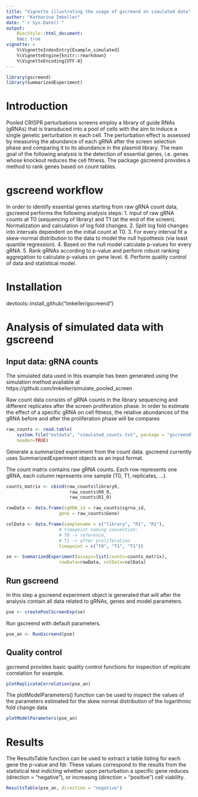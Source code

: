 ```yaml
---
title: "Vignette illustrating the usage of gscreend on simulated data"
author: "Katharina Imkeller"
date: "`r Sys.Date()`"
output:
    BiocStyle::html_document:
    toc: true
vignette: >
    %\VignetteIndexEntry{Example_simulated}
    %\VignetteEngine{knitr::rmarkdown}
    %\VignetteEncoding{UTF-8}
---
```


```r
library(gscreend)
library(SummarizedExperiment)
```

# Introduction

Pooled CRISPR perturbations screens employ a library of guide RNAs (gRNAs) that 
is transduced into a pool of cells with the aim to induce a single genetic 
perturbation in each cell. The perturbation effect is assessed by 
measuring the abundance of each gRNA after the screen selection 
phase and comparing it to its abundance in the plasmid library. 
The main goal of the following analysis is the detection of 
essential genes, i.e. genes whose knockout reduces the cell fitness. 
The package gscreend provides a method to rank genes based on count tables.

# gscreend workflow

In order to identify essential genes starting from raw gRNA count data,
gscreend performs the following analysis steps:
1. Input of raw gRNA counts at T0 (sequencing of library) 
and T1 (at the end of the screen). Normalization and 
calculation of log fold changes.
2. Split log fold changes into intervals dependent on the 
initial count at T0.
3. For every interval fit a skew-normal distribution to the 
data to model the null hypothesis (via least quantile regression).
4. Based on the null model calculate p-values for every gRNA.
5. Rank gRNAs according to p-value and perform robust ranking 
aggregation to calculate p-values on gene level.
6. Perform quality control of data and statistical model.

# Installation

devtools::install_github("imkeller/gscreend")

# Analysis of simulated data with gscreend

## Input data: gRNA counts

The simulated data used in this example has been generated 
using the simulation method available at 
https://github.com/imkeller/simulate_pooled_screen

Raw count data consists of gRNA counts in the library sequencing 
and different replicates after the screen proliferation phase.
In order to estimate the effect of a specific gRNA
on cell fitness, the relative abundances of the gRNA
before and after the proliferation phase will be compares

```r
raw_counts <- read.table(
    system.file("extdata", "simulated_counts.txt", package = "gscreend"),
    header=TRUE)
```

Generate a summarized experiment from the count data.
gscreend currently uses SummarizedExperiment objects as
an input format.

The count matrix contains raw gRNA counts.
Each row represents one gRNA, each column
represents one sample (T0, T1, replicates, ...).
```r
counts_matrix <- cbind(raw_counts$library0, 
                        raw_counts$R0_0, 
                        raw_counts$R1_0)

rowData <- data.frame(sgRNA_id = raw_counts$sgrna_id,
                    gene = raw_counts$Gene)

colData <- data.frame(samplename = c("library", "R1", "R2"),
                    # timepoint naming convention: 
                    # T0 -> reference, 
                    # T1 -> after proliferation
                    timepoint = c("T0", "T1", "T1"))

se <- SummarizedExperiment(assays=list(counts=counts_matrix),
                    rowData=rowData, colData=colData)
```

## Run gscreend

In this step a gscreend experiment object is generated that 
will after the analysis contain all data related to gRNAs, 
genes and model parameters.

```r
pse <- createPoolScreenExp(se)
```

Run gscreend with default parameters.

```r
pse_an <- RunGscreend(pse)

```

## Quality control

gscreend provides basic quality control functions for inspection 
of replicate correlation for example.

```r
plotReplicateCorrelation(pse_an)
```

The plotModelParameters() function can be used to inspect
the values of the parameters estimated for the
skew normal distribution of the logarithmic fold change data.

```r
plotModelParameters(pse_an) 
```

# Results

The ResultsTable function can be used to extract a table listing 
for each gene the p-value and fdr. These values correspond to 
the results from the statistical test indicting whether
upon perturbation a specific gene reduces (direction = "negative"), or
increasing (direction = "positive") cell viability.

```r
ResultsTable(pse_an, direction = "negative")
```


